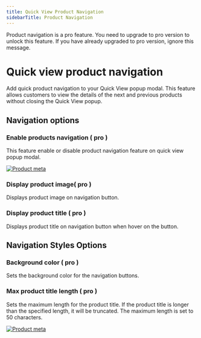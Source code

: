 ```yaml
---
title: Quick View Product Navigation
sidebarTitle: Product Navigation
---
```



<GoPro title="Requires pro" link="https://addonify.com/product/addonify-quick-view-for-woocommerce/#pricing">
	<div className="block relative">
		<p className="block text-base text-blue-800 dark:text-white">
			Product navigation is a pro feature. You need to upgrade to pro version to unlock this feature. If you have already upgraded to pro version, ignore this message.
		</p>
	</div>
</GoPro>

# Quick view product navigation

Add quick product navigation to your Quick View popup modal. This feature allows customers to view the details of the next and previous products without closing the Quick View popup.

## Navigation options


### Enable products navigation ( pro )

This feature enable or disable product navigation feature on quick view popup modal.

[![Product meta](/products/quick-view/navigation-image.png)](/products/quick-view/navigation-image.png)


### Display product image( pro )

Displays product image on navigation button.


### Display product title ( pro )

Displays product title on navigation button when hover on the button.

## Navigation Styles Options


### Background color ( pro )

Sets the background color for the navigation buttons.



### Max product title length ( pro )

Sets the maximum length for the product title. If the product title is longer than the specified length, it will be truncated. The maximum length is set to 50 characters.

[![Product meta](/products/quick-view/max-title-length.png)](/products/quick-view/max-title-length.png.png)


